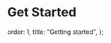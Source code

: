 # Get Started

  order: 1,
  title: "Getting started",
};

<Cards>
  <Card file="./languages/sql.mdx" root="getting-started" icon="sql.svg" />
  <Card
    file="./languages/nextjs.mdx"
    root="getting-started"
    icon="nextjs.svg"
  />
  <Card file="./languages/node.mdx" root="getting-started" icon="node.svg" />
  <Card file="./languages/java.mdx" root="getting-started" icon="java.svg" />
  <Card file="./languages/drizzle.mdx" root="getting-started" icon="drizzle.svg"/>
</Cards>
